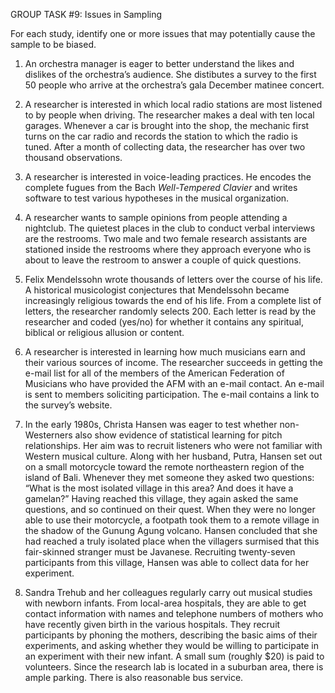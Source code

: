 


[GROUP TASK #9:]{.small} Issues in Sampling

For each study, identify one or more issues that may potentially cause
the sample to be biased.

1.  An orchestra manager is eager to better understand the likes and
    dislikes of the orchestra's audience. She distibutes a survey to
    the first 50 people who arrive at the orchestra's gala December
    matinee concert.
    
    
    
    
    
2.  A researcher is interested in which local radio stations are most
    listened to by people when driving. The researcher makes a deal
    with ten local garages. Whenever a car is brought into the shop,
    the mechanic first turns on the car radio and records the station
    to which the radio is tuned. After a month of collecting data, the
    researcher has over two thousand observations.
    
    
    
    
    
3.  A researcher is interested in voice-leading practices. He encodes
    the complete fugues from the Bach *Well-Tempered Clavier* and
    writes software to test various hypotheses in the musical
    organization.
    
    
    
    
    
4.  A researcher wants to sample opinions from people attending a
    nightclub. The quietest places in the club to conduct verbal
    interviews are the restrooms. Two male and two female research
    assistants are stationed inside the restrooms where they approach
    everyone who is about to leave the restroom to answer a couple of
    quick questions.
    
    
    
    
    
5.  Felix Mendelssohn wrote thousands of letters over the course of
    his life. A historical musicologist conjectures that Mendelssohn
    became increasingly religious towards the end of his life. From a
    complete list of letters, the researcher randomly selects 200.
    Each letter is read by the researcher and coded (yes/no) for
    whether it contains any spiritual, biblical or religious allusion
    or content.
    
    
    
    
    
6.  A researcher is interested in learning how much musicians earn and
    their various sources of income. The researcher succeeds in
    getting the e-mail list for all of the members of the American
    Federation of Musicians who have provided the AFM with an e-mail
    contact. An e-mail is sent to members soliciting participation.
    The e-mail contains a link to the survey's website.
    
    
    
    
    
7.  In the early 1980s, Christa Hansen was eager to test whether
    non-Westerners also show evidence of statistical learning for
    pitch relationships. Her aim was to recruit listeners who were not
    familiar with Western musical culture. Along with her husband,
    Putra, Hansen set out on a small motorcycle toward the remote
    northeastern region of the island of Bali. Whenever they met
    someone they asked two questions: "What is the most isolated
    village in this area? And does it have a gamelan?" Having reached
    this village, they again asked the same questions, and so
    continued on their quest. When they were no longer able to use
    their motorcycle, a footpath took them to a remote village in the
    shadow of the Gunung Agung volcano. Hansen concluded that she had
    reached a truly isolated place when the villagers surmised that
    this fair-skinned stranger must be Javanese. Recruiting
    twenty-seven participants from this village, Hansen was able to
    collect data for her experiment.
    
    
    
    
    
8.  Sandra Trehub and her colleagues regularly carry out musical
    studies with newborn infants. From local-area hospitals, they are
    able to get contact information with names and telephone numbers
    of mothers who have recently given birth in the various hospitals.
    They recruit participants by phoning the mothers, describing the
    basic aims of their experiments, and asking whether they would be
    willing to participate in an experiment with their new infant. A
    small sum (roughly $20) is paid to volunteers. Since the research
    lab is located in a suburban area, there is ample parking. There
    is also reasonable bus service.




